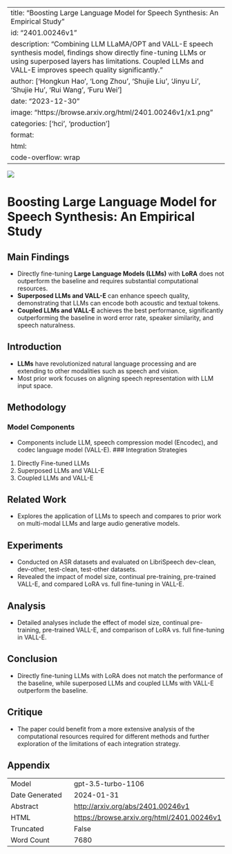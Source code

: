 
---
title: "Boosting Large Language Model for Speech Synthesis: An Empirical Study"
id: "2401.00246v1"
description: "Combining LLM LLaMA/OPT and VALL-E speech synthesis model, findings show directly fine-tuning LLMs or using superposed layers has limitations. Coupled LLMs and VALL-E improves speech quality significantly."
author: ['Hongkun Hao', 'Long Zhou', 'Shujie Liu', 'Jinyu Li', 'Shujie Hu', 'Rui Wang', 'Furu Wei']
date: "2023-12-30"
image: "https://browse.arxiv.org/html/2401.00246v1/x1.png"
categories: ['hci', 'production']
format:
  html:
    code-overflow: wrap
---

![](https://browse.arxiv.org/html/2401.00246v1/x1.png)

# Boosting Large Language Model for Speech Synthesis: An Empirical Study

## Main Findings
- Directly fine-tuning **Large Language Models (LLMs)** with **LoRA** does not outperform the baseline and requires substantial computational resources.
- **Superposed LLMs and VALL-E** can enhance speech quality, demonstrating that LLMs can encode both acoustic and textual tokens.
- **Coupled LLMs and VALL-E** achieves the best performance, significantly outperforming the baseline in word error rate, speaker similarity, and speech naturalness.

## Introduction
- **LLMs** have revolutionized natural language processing and are extending to other modalities such as speech and vision.
- Most prior work focuses on aligning speech representation with LLM input space.

## Methodology
### Model Components
- Components include LLM, speech compression model (Encodec), and codec language model (VALL-E).
### Integration Strategies
1. Directly Fine-tuned LLMs
2. Superposed LLMs and VALL-E
3. Coupled LLMs and VALL-E

## Related Work
- Explores the application of LLMs to speech and compares to prior work on multi-modal LLMs and large audio generative models.

## Experiments
- Conducted on ASR datasets and evaluated on LibriSpeech dev-clean, dev-other, test-clean, test-other datasets.
- Revealed the impact of model size, continual pre-training, pre-trained VALL-E, and compared LoRA vs. full fine-tuning in VALL-E.

## Analysis
- Detailed analyses include the effect of model size, continual pre-training, pre-trained VALL-E, and comparison of LoRA vs. full fine-tuning in VALL-E.

## Conclusion
- Directly fine-tuning LLMs with LoRA does not match the performance of the baseline, while superposed LLMs and coupled LLMs with VALL-E outperform the baseline.

## Critique
- The paper could benefit from a more extensive analysis of the computational resources required for different methods and further exploration of the limitations of each integration strategy.

## Appendix

|          |          |
|----------|----------|
| Model     | gpt-3.5-turbo-1106       |
| Date Generated     | 2024-01-31       |
| Abstract | [http://arxiv.org/abs/2401.00246v1](http://arxiv.org/abs/2401.00246v1)        |
| HTML     | [https://browse.arxiv.org/html/2401.00246v1](https://browse.arxiv.org/html/2401.00246v1)       |
| Truncated       | False       |
| Word Count       | 7680       |